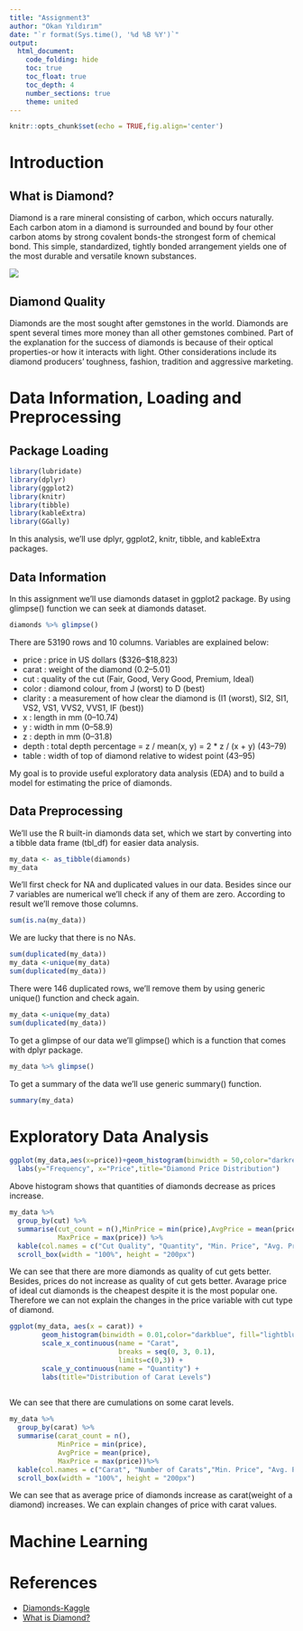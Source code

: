 ---
title: "Assignment3"
author: "Okan Yıldırım"
date: "`r format(Sys.time(), '%d %B %Y')`"
output: 
  html_document:
    code_folding: hide
    toc: true
    toc_float: true
    toc_depth: 4 
    number_sections: true
    theme: united
---

```{r setup, include=FALSE, message=FALSE,warning=FALSE}
knitr::opts_chunk$set(echo = TRUE,fig.align='center')
```

# Introduction

## What is Diamond?

Diamond is a rare mineral consisting of carbon, which occurs naturally. Each carbon atom in a diamond is surrounded and bound by four other carbon atoms by strong covalent bonds-the strongest form of chemical bond. This simple, standardized, tightly bonded arrangement yields one of the most durable and versatile known substances.

![](C:/Users/okan/Downloads/745763.jpg)

## Diamond Quality

Diamonds are the most sought after gemstones in the world. Diamonds are spent several times more money than all other gemstones combined. Part of the explanation for the success of diamonds is because of their optical properties-or how it interacts with light. Other considerations include its diamond producers' toughness, fashion, tradition and aggressive marketing.



# Data Information, Loading and Preprocessing

## Package Loading

```{r data2,message=FALSE,warning=FALSE}

library(lubridate)
library(dplyr)
library(ggplot2)
library(knitr)
library(tibble)
library(kableExtra)
library(GGally)
```

In this analysis, we'll use dplyr, ggplot2, knitr, tibble, and kableExtra packages.

## Data Information

In this assignment we'll use diamonds dataset in ggplot2 package. By using glimpse() function we can seek at diamonds dataset. 

```{r data1,message=FALSE,warning=FALSE}
diamonds %>% glimpse()
```

There are 53190 rows and 10 columns. Variables are explained below:

  - price : price in US dollars (\$326--\$18,823)
  - carat : weight of the diamond (0.2--5.01)
  - cut : quality of the cut (Fair, Good, Very Good, Premium, Ideal)
  - color : diamond colour, from J (worst) to D (best)
  - clarity : a measurement of how clear the diamond is (I1 (worst), SI2, SI1, VS2, VS1, VVS2, VVS1, IF (best))
  - x : length in mm (0--10.74)
  - y : width in mm (0--58.9)
  - z : depth in mm (0--31.8)
  - depth : total depth percentage = z / mean(x, y) = 2 * z / (x + y) (43--79)
  - table : width of top of diamond relative to widest point (43--95)

My goal is to provide useful exploratory data analysis (EDA) and to build a model for estimating the price of diamonds.



## Data Preprocessing

We’ll use the R built-in diamonds data set, which we start by converting into a tibble data frame (tbl_df) for easier data analysis.

```{r dataprep1,message=FALSE,warning=FALSE}
my_data <- as_tibble(diamonds)
my_data
```

We'll first check for NA and duplicated values in our data. Besides since our 7 variables are numerical we'll check if any of them are zero. According to result we'll remove those columns.

```{r dataprep2,message=FALSE,warning=FALSE}
sum(is.na(my_data))
```
We are lucky that there is no NAs.

```{r dataprep3,message=FALSE,warning=FALSE}
sum(duplicated(my_data))
my_data <-unique(my_data)
sum(duplicated(my_data))
```
There were 146 duplicated rows, we'll remove them by using generic unique() function and check again. 
```{r dataprep4,message=FALSE,warning=FALSE}
my_data <-unique(my_data)
sum(duplicated(my_data))
```

To get a glimpse of our data we'll glimpse() which is a function that comes with dplyr package.

```{r dataprep5,message=FALSE,warning=FALSE}
my_data %>% glimpse()
```
To get a summary of the data we'll use generic summary() function.

```{r dataprep6,message=FALSE,warning=FALSE}
summary(my_data)
```


# Exploratory Data Analysis
```{r eda1,message=FALSE,warning=FALSE}
ggplot(my_data,aes(x=price))+geom_histogram(binwidth = 50,color="darkred", fill="red")+
  labs(y="Frequency", x="Price",title="Diamond Price Distribution")
```

Above histogram shows that quantities of diamonds decrease as prices increase.

```{r eda2,message=FALSE,warning=FALSE}
my_data %>%
  group_by(cut) %>%
  summarise(cut_count = n(),MinPrice = min(price),AvgPrice = mean(price),
            MaxPrice = max(price)) %>%
  kable(col.names = c("Cut Quality", "Quantity", "Min. Price", "Avg. Price", "Max. Price"))%>%
  scroll_box(width = "100%", height = "200px")
```


We can see that there are more diamonds as quality of cut gets better. Besides, prices do not increase as quality of cut gets better. Avarage price of ideal cut diamonds is the cheapest despite it is the most popular one. Therefore we can not explain the changes in the price variable with cut type of diamond.

```{r eda3,message=FALSE,warning=FALSE}

ggplot(my_data, aes(x = carat)) +
        geom_histogram(binwidth = 0.01,color="darkblue", fill="lightblue") +
        scale_x_continuous(name = "Carat",
                           breaks = seq(0, 3, 0.1),
                           limits=c(0,3)) +
        scale_y_continuous(name = "Quantity") +
        labs(title="Distribution of Carat Levels")
        
```
We can see that there are cumulations on some carat levels.

```{r eda4,message=FALSE,warning=FALSE}
my_data %>%
  group_by(carat) %>%
  summarise(carat_count = n(),
            MinPrice = min(price),
            AvgPrice = mean(price),
            MaxPrice = max(price))%>%
  kable(col.names = c("Carat", "Number of Carats","Min. Price", "Avg. Price", "Max. Price"))%>%
  scroll_box(width = "100%", height = "200px")
```
We can see that as average price of diamonds increase as carat(weight of a diamond) increases. We can explain changes of price with carat values.

# Machine Learning


# References

  - [Diamonds-Kaggle](https://www.kaggle.com/shivam2503/diamonds)
  - [What is Diamond?](https://geology.com/minerals/diamond.shtml)
  
  

  
